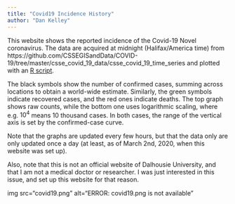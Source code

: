 ```yaml
---
title: "Covid19 Incidence History"
author: "Dan Kelley"
---
```


This website shows the reported incidence of the Covid-19 Novel coronavirus.
The data are acquired at midnight (Halifax/America time) from
https://github.com/CSSEGISandData/COVID-19/tree/master/csse_covid_19_data/csse_covid_19_time_series
and plotted with an [R
script](https://raw.githubusercontent.com/dankelley/cofid19/master/covid19.R).

The black symbols show the number of confirmed cases, summing across locations
to obtain a world-wide estimate.  Similarly, the green symbols indicate
recovered cases, and the red ones indicate deaths.  The top graph shows raw
counts, while the bottom one uses logarithmic scaling, where e.g. $10^4$ means
10 thousand cases. In both cases, the range of the vertical axis is set by the
confirmed-case curve.

Note that the graphs are updated every few hours, but that the data only are
only updated once a day (at least, as of March 2nd, 2020, when this website was
set up).

Also, note that this is not an official website of Dalhousie University, and
that I am not a medical doctor or researcher. I was just interested in this
issue, and set up this website for that reason.

img src="covid19.png" alt="ERROR: covid19.png is not available"

